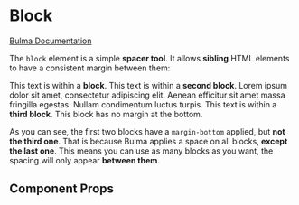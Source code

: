 

<Meta title="Elements/Block" component={Block} />

# Block

[Bulma Documentation](https://bulma.io/documentation/elements/block/)

The `block` element is a simple **spacer tool**. It allows **sibling** HTML elements to have a consistent margin between them:

<Canvas>
  <Story name="Default">
    <Block>This text is within a <strong>block</strong>.</Block>
    <Block>This text is within a <strong>second block</strong>. Lorem ipsum dolor sit amet, consectetur adipiscing elit. Aenean efficitur sit amet massa fringilla egestas. Nullam condimentum luctus turpis.</Block>
    <Block>This text is within a <strong>third block</strong>. This block has no margin at the bottom.</Block>
  </Story>
</Canvas>

As you can see, the first two blocks have a `margin-bottom` applied, but **not the third one**. That is because Bulma applies a space on all blocks, **except the last one**. This means you can use as many blocks as you want, the spacing will only appear **between them**.

## Component Props

<ArgsTable of={Block} />

